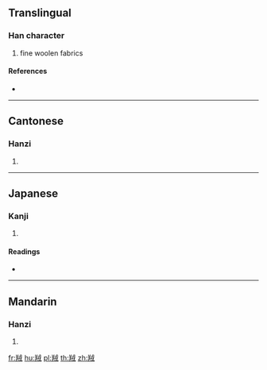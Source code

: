 {{character info/new}}
==Translingual==

===Han character===
{{Han char|rn=123|rad=羊|as=06|sn=12|four=83550|canj=TQIJ}}

# fine woolen fabrics

====References====
* {{Han ref|kx=0952.240|dkj=28494|dj=1396.140|hdz=53131.110|uh=7FA2|ud=32674|bh=DB41|bd=56129}}

----

==Cantonese==

===Hanzi===
{{yue-hanzi|jyut=|y=yung4}}

# {{defn|lang=yue|sort=羊06}}

----

==Japanese==

===Kanji===
{{ja-kanji|grade=|rs=羊06}}

# {{defn|lang=ja|sort=羊06}}

====Readings====
* {{ja-readings|on=[[じょう]] (jō), [[にゅ]] (nyu)|kun=|nanori=}}

----

==Mandarin==

===Hanzi===
{{cmn-hanzi|pin=[[qiǎng]] ([[qiang3]]), [[róng]] ([[rong2]])|wg=ch'iang<sup>3</sup>, jung<sup>2</sup>}}

# {{defn|lang=cmn|sort=羊06}}

[[fr:羢]]
[[hu:羢]]
[[pl:羢]]
[[th:羢]]
[[zh:羢]]